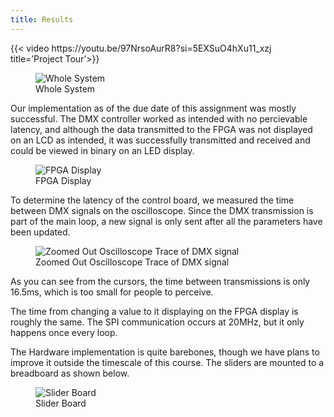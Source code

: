 ```yaml
---
title: Results
---
```


{{< video https://youtu.be/97NrsoAurR8?si=5EXSuO4hXu11_xzj 
title=’Project Tour’>}}

![Whole System](images/whole_system.jpg)

Our implementation as of the due date of this assignment was mostly successful. The DMX controller worked as intended with no percievable latency, and although the data transmitted to the FPGA was not displayed on an LCD as intended, it was successfully transmitted and received and could be viewed in binary on an LED display.

![FPGA Display](images/FPGA_display.jpg)

To determine the latency of the control board, we measured the time between DMX signals on the oscilloscope. Since the DMX transmission is part of the main loop, a new signal is only sent after all the parameters have been updated.

![Zoomed Out Oscilloscope Trace of DMX signal](images/UART_packets.png)

As you can see from the cursors, the time between transmissions is only 16.5ms, which is too small for people to perceive.

The time from changing a value to it displaying on the FPGA display is roughly the same. The SPI communication occurs at 20MHz, but it only happens once every loop.

The Hardware implementation is quite barebones, though we have plans to improve it outside the timescale of this course. The sliders are mounted to a breadboard as shown below.

![Slider Board](images/slider_board.jpg)
